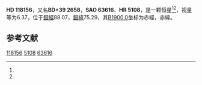 {{Starbox begin
| name = HD 118156
}}
{{Starbox observe
| epoch = [[J2000.0|J2000.0]]
| constell = {{星座名待查}}<ref name=SIMBAD>{{cite web
 | url=http://simbad.u-strasbg.fr/simbad/sim-id?Ident=HR+5108
 | title =Pulsating variable Star
 | publisher=Centre de Données astronomiques de Strasbourg
 | work=SIMBAD
 | accessdate=2012-07-13}}</ref><ref name=DATA>{{cite web
 | url=http://vizier.u-strasbg.fr/viz-bin/VizieR-5?-out.add=.&-source=5050&-corr=PK=HR&-out.max=9999&HR=5108
 | title=VizieR Detailed Page
 | accessdate=2012-07-13
 | archive-date=2019-02-16
 | archive-url=https://web.archive.org/web/20190216081452/http://vizier.u-strasbg.fr/viz-bin/VizieR-5?-out.add=.&-source=5050&-corr=PK=HR&-out.max=9999&HR=5108
 | dead-url=no
 }}</ref>
| 星官 = 
| ra = {{RA|13|34|21.8}}<ref name=SIMBAD /><ref name=DATA />
| dec = {{DEC|+38|47|21}}<ref name=SIMBAD /><ref name=DATA />
| appmag_v = 6.37<ref name=SIMBAD /><ref name=DATA />
}}
{{Starbox character
| class = F0IV<ref name=SIMBAD /><ref name=DATA />
| b-v = 0.21<ref name=SIMBAD /><ref name=DATA />
| u-b = 0.11<ref name=SIMBAD /><ref name=DATA />
| r-i = <ref name=SIMBAD /><ref name=DATA />
| variable = 
}}
{{Starbox astrometry
| radial_v = 0.11
| prop_mo_ra = -12
| parallax = 
| p_error = 
}}
{{Starbox catalog
| names =BD+39 2658，[[SAO星表|SAO]] 63616，[[HD星表|HD]] 118156，[[HR星表|HR]] 5108}}
{{Starbox reference |Simbad=HR+5108}}
{{Starbox end}}

'''HD 118156'''，又名'''BD+39 2658'''，'''SAO 63616'''、'''HR 5108'''，是一颗恒星<ref name=SIMBAD /><ref name=DATA />，视星等为6.37，位于[[銀道座標系|銀經]]88.07，[[銀道座標系|銀緯]]75.29，其[[B1900.0|B1900.0]]坐标为赤經{{RA|13|29|56.7}}，赤緯{{DEC|+39|75.29|4}}。

== 参考文献 ==
{{reflist}}

{{star-stub}}

[[Category:HD和HDE天體|118156]]
[[Category:HR天體|5108]]
[[Category:SAO天體|63616]]